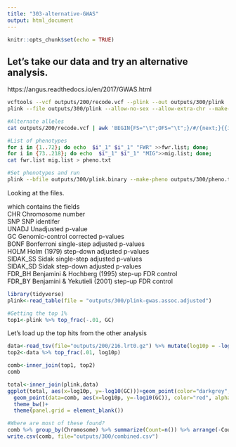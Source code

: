 ```yaml
---
title: "303-alternative-GWAS"
output: html_document
---
```


```r
knitr::opts_chunk$set(echo = TRUE)
```

## Let's take our data and try an alternative analysis.

https://angus.readthedocs.io/en/2017/GWAS.html


```sh
vcftools --vcf outputs/200/recode.vcf --plink --out outputs/300/plink
plink --file outputs/300/plink --allow-no-sex --allow-extra-chr --make-bed --noweb --out outputs/300/plink.binary

#Alternate alleles
cat outputs/200/recode.vcf | awk 'BEGIN{FS="\t";OFS="\t";}/#/{next;}{{if($3==".")$3=$1":"$2;}print $3,$5;}'  > outputs/300/alt_alleles

#List of phenotypes
for i in {1..72}; do echo  $i"_1" $i"_1" "FWR" >>fwr.list; done;
for i in {73..218}; do echo  $i"_1" $i"_1" "MIG">>mig.list; done;
cat fwr.list mig.list > pheno.txt

#Set phenotypes and run 
plink --bfile outputs/300/plink.binary --make-pheno outputs/300/pheno.txt MIG --assoc --reference-allele outputs/300/alt_alleles --allow-no-sex --allow-extra-chr --adjust --noweb --out outputs/300/plink-gwas

```

Looking at the files.   

which contains the fields      
     CHR         Chromosome number   
     SNP         SNP identifer   
     UNADJ       Unadjusted p-value   
     GC          Genomic-control corrected p-values     
     BONF        Bonferroni single-step adjusted p-values    
     HOLM        Holm (1979) step-down adjusted p-values   
     SIDAK_SS    Sidak single-step adjusted p-values  
     SIDAK_SD    Sidak step-down adjusted p-values   
     FDR_BH      Benjamini & Hochberg (1995) step-up FDR control  
     FDR_BY      Benjamini & Yekutieli (2001) step-up FDR control     

```r
library(tidyverse)
plink<-read_table(file = "outputs/300/plink-gwas.assoc.adjusted")

#Getting the top 1%
top1<-plink %>% top_frac(-.01, GC)

```

Let's load up the top hits from the other analysis

```r
data<-read_tsv(file="outputs/200/216.lrt0.gz") %>% mutate(log10p = -log10(dchisq(LRT, df = 1))) %>% mutate(SNP = paste0("contig_",Chromosome,"_",Position))
top2<-data %>% top_frac(.01, log10p)

comb<-inner_join(top1, top2)
comb

total<-inner_join(plink,data)
ggplot(total, aes(x=log10p, y=-log10(GC)))+geom_point(color="darkgrey",alpha=0.75)+
  geom_point(data=comb, aes(x=log10p, y=-log10(GC)), color="red", alpha=0.75, cex=1.5)+
  theme_bw()+
  theme(panel.grid = element_blank())

#Where are most of these found?
comb %>% group_by(Chromosome) %>% summarize(Count=n()) %>% arrange(-Count)
write.csv(comb, file="outputs/300/combined.csv")
```


